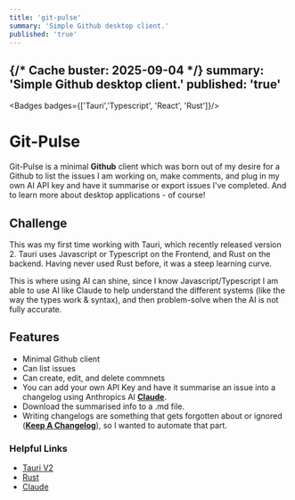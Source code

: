 ```yaml
---
title: 'git-pulse'
summary: 'Simple Github desktop client.'
published: 'true'
---
```


{/* Cache buster: 2025-09-04 */}
summary: 'Simple Github desktop client.'
published: 'true'
---

<Badges badges={['Tauri','Typescript', 'React', 'Rust']}/>



# Git-Pulse
Git-Pulse is a minimal **Github** client which was born out of my desire for a Github to list the issues I am working on, make comments, 
and plug in my own AI API key and have it summarise or export issues I've completed. And to learn more about desktop applications - of course!


<ClickableImage src='/assets/GitPulse/gitpulse1.png' alt="app-screenshot-1" caption="The dashboard" width={2248} height={1590} />

##  Challenge

This was my first time working with Tauri, which recently released version 2. Tauri uses Javascript or Typescript on the Frontend, 
and Rust on the backend. Having never used Rust before, it was a steep learning curve. 

This is where using AI can shine, since I know Javascript/Typescript I am able to use AI like Claude 
to help understand the different systems (like the way the types work & syntax), and then problem-solve when the AI is not fully accurate.


<ClickableImage src='/assets/GitPulse/gitpulse2.png' alt="app-screenshot-1"  width={2248} height={1590} caption="The issue detail page" />



## Features
- Minimal Github client
- Can list issues
- Can create, edit, and delete commnets
- You can add your own API Key and have it summarise an issue into a changelog using Anthropics AI **[Claude](https://claude.ai/)**.
- Download the summarised info to a .md file.
- Writing changelogs are something that gets forgotten about or ignored (**[Keep A Changelog](https://keepachangelog.com/en/1.1.0/)**), so I wanted to automate that part.



<ClickableImage src='/assets/GitPulse/gitpulse3.png' alt="app-screenshot-1" caption="Example of the AI generated changelog"  width={2248} height={1590} />


<MarkdownButtons github="https://github.com/AdamShelley/git-pulse"/>

### Helpful Links

- [Tauri V2](https://v2.tauri.app/)
- [Rust](https://www.rust-lang.org/)
- [Claude](https://claude.ai/)